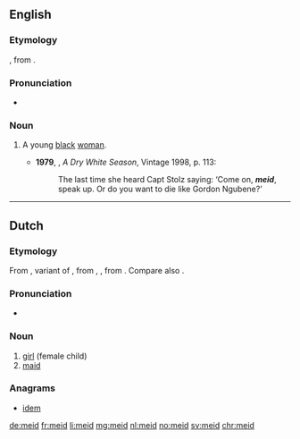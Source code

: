 {{also|méid}}
==English==

===Etymology===
{{borrowing|af|meid|lang=en}}, from {{etyl|nl|en}} {{m|nl|meid}}.

===Pronunciation===
* {{a|S Africa|UK}} {{IPA|/meɪt/|lang=en}}

===Noun===
{{en-noun|meide}}

# {{context|South Africa|offensive|lang=en}} A young [[black]] [[woman]]. {{defdate|from 20th c.}}
#* '''1979''', {{w|André Brink}}, ''A Dry White Season'', Vintage 1998, p. 113:
#*: The last time she heard Capt Stolz saying: ‘Come on, '''''meid''''', speak up. Or do you want to die like Gordon Ngubene?’

----

==Dutch==

===Etymology===
From {{inh|nl|dum|meit}}, variant of {{m|dum|meget}}, from {{inh|nl|odt|*megith}}, {{m|odt|*magath}}, from {{inh|nl|gem-pro|*magaþs}}. Compare also {{term|maagd|lang=nl}}.

===Pronunciation===
* {{audio|Nl-meid.ogg|Audio|lang=nl}}

===Noun===
{{nl-noun|f|-en|meidje|dim2=meisje}}

# [[girl]] (female child)
# [[maid]]

===Anagrams===
* [[idem#Dutch|idem]]

[[de:meid]]
[[fr:meid]]
[[li:meid]]
[[mg:meid]]
[[nl:meid]]
[[no:meid]]
[[sv:meid]]
[[chr:meid]]